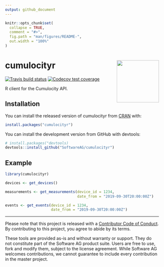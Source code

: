```yaml
---
output: github_document
---
```


<!-- README.md is generated from README.Rmd. Please edit that file -->

```r
knitr::opts_chunk$set(
  collapse = TRUE,
  comment = "#>",
  fig.path = "man/figures/README-",
  out.width = "100%"
)
```

# cumulocityr <img src='man/figures/logo.png' align="right" height="138" />

<!-- badges: start -->
[![Travis build status](https://travis-ci.org/SoftwareAG/cumulocityr.svg?branch=master)](https://travis-ci.org/SoftwareAG/cumulocityr)
[![Codecov test coverage](https://codecov.io/gh/SoftwareAG/cumulocityr/branch/master/graph/badge.svg)](https://codecov.io/gh/SoftwareAG/cumulocityr?branch=master)
<!-- badges: end -->

R client for the Cumulocity API.

## Installation

You can install the released version of cumulocityr from [CRAN](https://CRAN.R-project.org/package=cumulocityr) with:

``` r
install.packages("cumulocityr")
```

You can install the development version from GitHub with devtools:

``` r
# install.packages("devtools)
devtools::install_github("SoftwareAG/cumulocityr")
```

## Example

```r
library(cumulocityr)

devices <- get_devices()

measurements <- get_measurements(device_id = 1234,
                                 date_from = "2019-09-30T20:00:00Z")

events <- get_events(device_id = 1234,
                     date_from = "2019-09-30T20:00:00Z")

```



---
Please note that this project is released with a [Contributor Code of Conduct](https://github.com/SoftwareAG/cumulocityr/blob/master/.github/CODE_OF_CONDUCT.md). By contributing to this project, you agree to abide by its terms.


These tools are provided as-is and without warranty or support. They do not constitute part of the Software AG product suite. Users are free to use, fork and modify them, subject to the license agreement. While Software AG welcomes contributions, we cannot guarantee to include every contribution in the master project.

